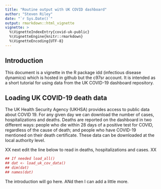 ```yaml
---
title: "Routine output with UK COVID dashboard"
author: "Steven Riley"
date: "`r Sys.Date()`"
output: rmarkdown::html_vignette
vignette: >
  %\VignetteIndexEntry{covid-uk-public}
  %\VignetteEngine{knitr::rmarkdown}
  %\VignetteEncoding{UTF-8}
---
```


## Introduction

This document is a vignette in the R package idd (infectious disease dynamics) which is hosted in github but the c97sr account. It is intended as a short tutorial for using data from the UK COVID-19 dashboard repository. 

## Loading UK COVID-19 death data

The UK Health Security Agency (UKHSA) provides access to public data about COVID 19. For any given day we can download the number of cases, hospitalizations and deaths. Deaths are reported on the dashboard in two different ways: people who die within 28 days of a positive test for COVID, regardless of the cause of death; and people who have COVID-19 mentioned on their death certificate. These data can be downloaded at the local authority level. 

XX next edit the line below to read in deaths, hospitalizations and cases. XX

```r
## If needed load_all()
## dat <- load_uk_cov_data()
## dim(dat)
## names(dat)
```

The introduction will go here. ANd then I can add a little more.
